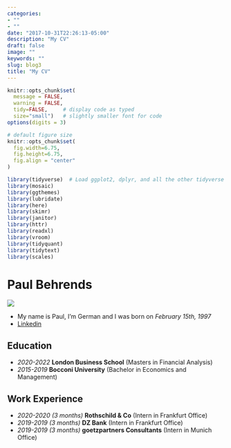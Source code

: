 ```yaml
---
categories:
- ""
- ""
date: "2017-10-31T22:26:13-05:00"
description: "My CV"
draft: false
image: ""
keywords: ""
slug: blog3
title: "My CV"
---
```




```r
knitr::opts_chunk$set(
  message = FALSE, 
  warning = FALSE, 
  tidy=FALSE,     # display code as typed
  size="small")   # slightly smaller font for code
options(digits = 3)

# default figure size
knitr::opts_chunk$set(
  fig.width=6.75, 
  fig.height=6.75,
  fig.align = "center"
)
```



```r
library(tidyverse)  # Load ggplot2, dplyr, and all the other tidyverse packages
library(mosaic)
library(ggthemes)
library(lubridate)
library(here)
library(skimr)
library(janitor)
library(httr)
library(readxl)
library(vroom)
library(tidyquant)
library(tidytext)
library(scales)
```



# Paul Behrends

![](https://media-exp1.licdn.com/dms/image/C4D03AQHBogYjD5TgNQ/profile-displayphoto-shrink_200_200/0?e=1603324800&v=beta&t=7mKsZIVg4OVuJhLoQuyqHlbenVRN9qyCaCTr5P2NFxc)

* My name is Paul, I'm German and I was born on _February 15th, 1997_
* [Linkedin](https://www.linkedin.com/in/p-behrends/)

## Education
* _2020-2022_ **London Business School** (Masters in Financial Analysis)
*  _2015-2019_ **Bocconi University** (Bachelor in Economics and Management)

## Work Experience
* _2020-2020 (3 months)_ **Rothschild & Co** (Intern in Frankfurt Office)
* _2019-2019 (3 months)_ **DZ Bank** (Intern in Frankfurt Office)
* _2019-2019 (3 months)_ **goetzpartners Consultants** (Intern in Munich Office)
